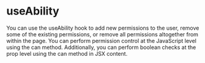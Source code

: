 
<Meta of={useAbility} title="react-can/useAbility" />

# useAbility

You can use the useAbility hook to add new permissions to the user, remove some of the existing permissions, or remove all permissions altogether from within the page. You can perform permission control at the JavaScript level using the can method. Additionally, you can perform boolean checks at the prop level using the can method in JSX content.

<Canvas of={useAbility.Hook} />
